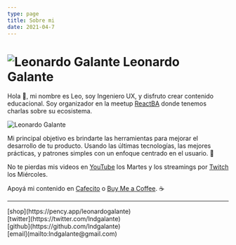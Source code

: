 ```yaml
---
type: page
title: Sobre mi
date: 2021-04-7
---
```


# ![Leonardo Galante](/images/lg.png) Leonardo Galante

Hola 👋, mi nombre es Leo, soy Ingeniero UX, y disfruto crear contenido educacional. Soy organizador en la meetup [ReactBA](https://www.meetup.com/es-ES/React-en-Buenos-Aires) donde tenemos charlas sobre su ecosistema.

<img src="/images/cover.jpg" alt="Leonardo Galante" className="cover" />

Mi principal objetivo es brindarte las herramientas para mejorar el desarrollo de
tu producto. Usando las últimas tecnologías, las mejores prácticas, y patrones simples
con un enfoque centrado en el usuario. 💎

No te pierdas mis videos en [YouTube](https://youtube.com/c/leonardogalante) los Martes y los streamings por [Twitch](https://www.twitch.tv/lndgalante) los Miércoles.

Apoyá mi contenido en [Cafecito](https://cafecito.app/leonardogalante) o [Buy Me a Coffee](https://www.buymeacoffee.com/lndgalant). ☕

---

<div>
  [shop](https://pency.app/leonardogalante)
  <br />
  [twitter](https://twitter.com/lndgalante)
  <br />
  [github](https://github.com/lndgalante)
  <br />
  [email](mailto:lndgalante@gmail.com)
</div>
